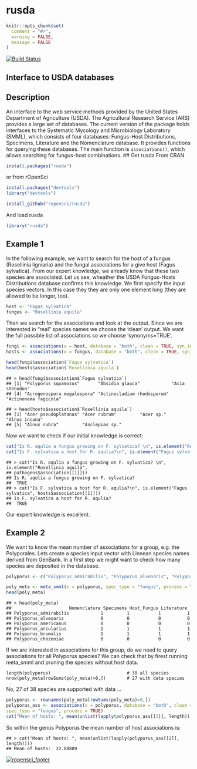 rusda
=======

```r
knitr::opts_chunk$set(
  comment = "#>",
  warning = FALSE,
  message = FALSE
)
```

[![Build Status](https://api.travis-ci.org/ropensci/rusda.png)](https://travis-ci.org/ropensci/rusda)

## Interface to USDA databases

## Description

An interface to the web service methods provided by the United States Department of Agriculture (USDA). The Agricultural Research Service (ARS) provides a large set of databases. The current version of the package holds interfaces to the Systematic Mycology and Microbiology Laboratory (SMML), which consists of four databases: Fungus-Host Distributions, Specimens, Literature and the Nomenclature database. It provides functions for querying these databases. The main function is `associations()`, which allows searching for fungus-host combinations.
## Get rusda
From CRAN
```r
install.packages("rusda")
```
or from rOpenSci
```r
install.packages("devtools")
library("devtools")

install_github("ropensci/rusda")
```
And load rusda
```r
library("rusda")
```
## Example 1
In the following example, we want to search for the host of a fungus (Rosellinia ligniaria) and the fungal associations for a give host (Fagus sylvatica). From our expert knowledge, we already know that these two species are associated. Let us see, wheather the USDA Fungus-Hosts Distributions database confirms this knowledge. 
We first specify the input species vectors. In this case they they are only one element long (they are allowed to be longer, too).
```r
host <- "Fagus sylvatica"
fungus <- "Rosellinia aquila"
```
Then we search for the associations and look at the output. Since we are interested in "real" species names we choose the 'clean' output. We want the full possible list of associations so we choose 'synonyms=TRUE'. 
```r
fungi <- associations(x = host, database = "both", clean = TRUE, syn_include = TRUE, spec_type = "plant", process = TRUE)
hosts <- associations(x = fungus, database = "both", clean = TRUE, syn_include = TRUE, spec_type = "fungus", process = TRUE)

head(fungi$association$`Fagus sylvatica`)
head(hosts$association$`Rosellinia aquila`)
```

```
## > head(fungi$association$`Fagus sylvatica`)
## [1] "Polyporus squamosus"       "Absidia glauca"            "Acia stenodon"            
## [4] "Acrogenospora megalospora" "Actinocladium rhodosporum" "Actinonema fagicola"

## > head(hosts$association$`Rosellinia aquila`)
## [1] "Acer pseudoplatanus" "Acer rubrum"         "Acer sp."            "Alnus incana"       
## [5] "Alnus rubra"         "Asclepias sp." 
```

Now we want to check if our initial knowledge is correct:
```r
cat("Is R. aqulia a fungus growing on F. sylvatica? \n", is.element("Rosellinia aquila", pathogens$association[[1]]))
cat("Is F. sylvatica a host for R. aqulia?\n", is.element("Fagus sylvatica", hosts$association[[1]]))
```

```
## > cat("Is R. aqulia a fungus growing on F. sylvatica? \n", is.element("Rosellinia aquila",
## pathogens$association[[1]]))
## Is R. aqulia a fungus growing on F. sylvatica? 
##  TRUE
## > cat("Is F. sylvatica a host for R. aqulia?\n", is.element("Fagus sylvatica", hosts$association[[1]]))
## Is F. sylvatica a host for R. aqulia?
##  TRUE
```
Our expert knowledge is excellent.

## Example 2
We want to know the mean number of associations for a group, e.g. the Polyporales. Lets create a species input vector with Linnean species names derived from GenBank. In a first step we might want to check how many species are deposited in the database.
```r
polyporus <- c("Polyporus_admirabilis", "Polyporus_alveoaris", "Polyporus_americanus", "Polyporus_arcularius", "Polyporus_brumalis", "Polyporus_chozeniae", "Polyporus_ciliatus", "Polyporus_corylinus", "Polyporus_craterellus", "Polyporus_dictyopus", "Polyporus_favescens", "Polyporus_fraxineus", "Polyporus_gayanus", "Polyporus_grammocephalus", "Polyporus_guianensis", "Polyporus_lepideus", "Polyporus_leprieurii", "Polyporus_leptocephalus", "Polyporus_longiporus", "Polyporus_melanopus", "Polyporus_meridionalis", "Polyporus_pinsitus", "Polyporus_pseudobetulinus", "Polyporus_radicatus", "Polyporus_rhizophilus", "Polyporus_squamosus", "Polyporus_squamulosus", "Polyporus_submelanopus", "Polyporus_subvarius", "Polyporus_tenuiculus", "Polyporus_tessellatus", "Polyporus_tricholoma", "Polyporus_tuberaster", "Polyporus_tubiformis", "Polyporus_udus", "Polyporus_umbellatus", "Polyporus_varius", "Polyporus_virgatus")

poly_meta <- meta_smml(x = polyporus, spec_type = "fungus", process = TRUE)
head(poly_meta)
```
```
## > head(poly_meta)
##                      Nomenclature Specimens Host_Fungus Literature
## Polyporus_admirabilis            1         1           1          1
## Polyporus_alveoaris              0         0           0          0
## Polyporus_americanus             0         0           0          0
## Polyporus_arcularius             1         1           1          1
## Polyporus_brumalis               1         1           1          1
## Polyporus_chozeniae              0         0           0          0
```
If we are interested in associations for this group, do we need to query associations for all Polyporus species? We can check that by firest running meta_smml and pruning the species without host data.

```
length(polyporus)                             # 38 all species
nrow(poly_meta[rowSums(poly_meta)>0,])        # 27 with data species
```
No, 27 of 38 species are supported with data ...
```r
polyporus <- rownames(poly_meta[rowSums(poly_meta)>0,])
polyporus_ass <- associations(x = polyporus, database = "both", clean = TRUE, syn_include = TRUE,
spec_type = "fungus", process = TRUE)
cat("Mean of hosts: ", mean(unlist(lapply(polyporus_ass[[2]], length))))
```
So within the genus Polyporus the mean number of host associations is:
```
## > cat("Mean of hosts: ", mean(unlist(lapply(polyporus_ass[[2]], length))))
## Mean of hosts:  22.88889
```


[![ropensci_footer](http://ropensci.org/public_images/github_footer.png)](http://ropensci.org)

